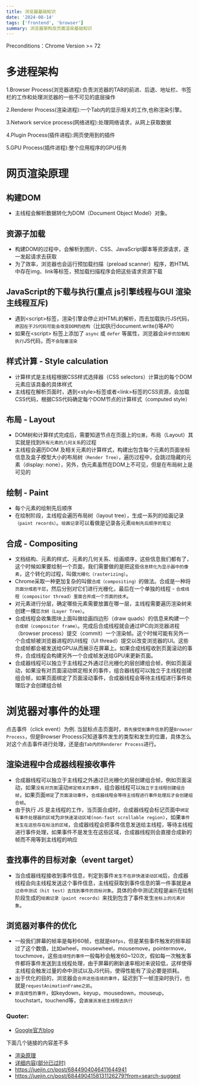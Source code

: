 ```yaml
---
title: 浏览器基础知识
date: '2024-08-14'
tags: ['frontend', 'browser']
summary: 浏览器架构及页面渲染基础知识
---
```

Preconditions：Chrome Version >= 72

# 多进程架构

1.Browser Process(浏览器进程):负责浏览器的TAB的前进、后退、地址栏、书签栏的工作和处理浏览器的一些不可见的底层操作

2.Renderer Process(渲染进程):一个Tab内的显示相关的工作,也称渲染引擎。

3.Network service process(网络进程):处理网络请求，从网上获取数据

4.Plugin Process(插件进程):网页使用到的插件

5.GPU Process(插件进程):整个应用程序的GPU任务





# 网页渲染原理

## 构建DOM
- 主线程会解析数据转化为DOM（Document Object Model）对象。

## 资源子加载
- 构建DOM的过程中，会解析到图片、CSS、JavaScript脚本等资源请求，逐一发起请求去获取
- 为了效率，浏览器也会运行预加载扫描（preload scanner）程序，若HTML中存在img、link等标签，预加载扫描程序会把这些请求资源下载

## JavaScript的下载与执行(重点 js引擎线程与GUI 渲染主线程互斥)
- 遇到\<script\>标签，渲染引擎会停止对HTML的解析，而去加载执行JS代码，`原因在于JS代码可能会改变DOM的结构`（比如执行document.write()等API）
- 如果在\<script\> 标签上添加了 `async` 或 `defer` 等属性，浏览器会`异步的加载和执行`JS代码，而`不会阻塞渲染`

## 样式计算 - Style calculation
- 计算样式是主线程根据CSS样式选择器（CSS selectors）计算出的每个DOM元素应该具备的具体样式
- 主线程在解析页面时，遇到\<style\>标签或者\<link\>标签的CSS资源，会加载CSS代码，根据CSS代码确定每个DOM节点的计算样式（computed style）

## 布局 - Layout
- DOM树和计算样式完成后，需要知道节点在页面上的`位置`，布局（Layout）其实就是找到`所有元素的几何关系`的过程
- 主线程会遍历DOM 及相关元素的计算样式，构建出包含每个元素的页面坐标信息及盒子模型大小的布局树`（Render Tree）`，遍历过程中，会跳过隐藏的元素（display: none），另外，伪元素虽然在DOM上不可见，但是在布局树上是可见的

## 绘制 - Paint
- 每个元素的绘制先后顺序
- 在绘制阶段，主线程会遍历布局树（layout tree），生成一系列的绘画记录`（paint records）`。`绘画记录`可以看做是记录各元素`绘制先后顺序的笔记`

## 合成 - Compositing
- 文档结构、元素的样式、元素的几何关系、绘画顺序，这些信息我们都有了，这个时候如果要绘制一个页面，我们需要做的是把这些`信息转化为显示器中的像素`，这个转化的过程，叫做`光栅化（rasterizing）`。
- Chrome采取一种更加复杂的叫做`合成（compositing）`的做法。合成是一种将`页面分成若干层`，然后分别对它们进行光栅化，最后在一个单独的线程 - `合成线程（compositor thread）里面合并成一个页面的技术`。
- 对元素进行分层，确定哪些元素需要放置在哪一层，主线程需要遍历渲染树来创建一棵`层次树（Layer Tree）`。
- 合成线程会收集图块上面叫做绘画四边形（draw quads）的信息来构建一个`合成帧（compositor frame）`。完成后合成线程就会通过IPC向浏览器进程（browser process）提交（commit）一个渲染帧。这个时候可能有另外一个合成帧被浏览器进程的UI线程（UI thread）提交以改变浏览器的UI。这些合成帧都会被发送给GPU从而展示在屏幕上。如果合成线程收到页面滚动的事件，合成线程会构建另外一个合成帧发送给GPU来更新页面。
- 合成器线程可以独立于主线程之外通过已光栅化的层创建组合帧，例如页面滚动，如果没有对页面滚动绑定相关的事件，组合器线程可以独立于主线程创建组合帧，如果页面绑定了页面滚动事件，合成器线程会等待主线程进行事件处理后才会创建组合帧


# 浏览器对事件的处理
点击事件（click event）为例. 当鼠标点击页面时，`首先接受到事件信息`的是`Browser Process`，但是Browser Process只知道事件发生的类型和发生的位置，具体怎么对这个点击事件进行处理，还是由`Tab内的Renderer Process`进行。

## 渲染进程中合成器线程接收事件
- 合成器线程可以独立于主线程之外通过已光栅化的层创建组合帧，例如页面滚动，如果`没有对页面`滚动`绑定相关的事件`，组合器线程可以`独立于主线程创建组合帧`，如果页面`绑定`了`页面滚动事件`，`合成器线程会等待主线程进行事件处理后才会创建组合帧`。
- 由于执行 JS 是主线程的工作，当页面合成时，合成器线程会标记页面中`绑定有事件处理器的区域`为`非快速滚动区域(non-fast scrollable region)`，如果`事件发生在这些存在标注的区域`，合成器线程会把事件信息发送给主线程，等待主线程进行事件处理，如果事件不是发生在这些区域，合成器线程则会直接合成新的帧而不用等到主线程的响应

## 查找事件的目标对象（event target）
- 当合成器线程接收到事件信息，判定到事件`发生不在非快速滚动区域`后，合成器线程会向主线程发送这个事件信息，主线程获取到事件信息的第一件事就是`通过命中测试（hit test）去找到事件的目标对象`。具体的命中测试流程是`遍历`在绘制阶段生成的`绘画记录（paint records）`来找到包含了事件发生`坐标上的元素对象`。

## 浏览器对事件的优化
- 一般我们屏幕的帧率是每秒60帧，也就是`60fps`，但是某些事件触发的频率超过了这个数值，比如wheel，mousewheel，mousemove，pointermove，touchmove，这些`连续性的事件`一般每秒会触发60~120次，假如每一次触发事件都将事件发送到主线程处理，由于屏幕的刷新速率相对来说较低，这样使得主线程会触发过量的命中测试以及JS代码，使得性能有了没必要是损耗。
- 出于优化的目的，浏览器会`合并这些连续的事件`，延迟到下一帧渲染时执行，也就是`requestAnimationFrame之前`。
- `非连续性的事件`，如keydown，keyup，mousedown，mouseup，touchstart，touchend等，会`直接派发给主线程去执行`


### Quoter:
- [Google官方blog](https://developer.chrome.com/blog/inside-browser-part1?hl=zh-cn)

下面几个链接的内容差不多
- [渲染原理](https://juejin.cn/post/7293820517375623168#heading-0)
- [详细内容(部分已过时)](https://github.com/yacan8/blog/issues/28)
- https://juejin.cn/post/6844904046411644941
- https://juejin.cn/post/6844904158131126279?from=search-suggest
